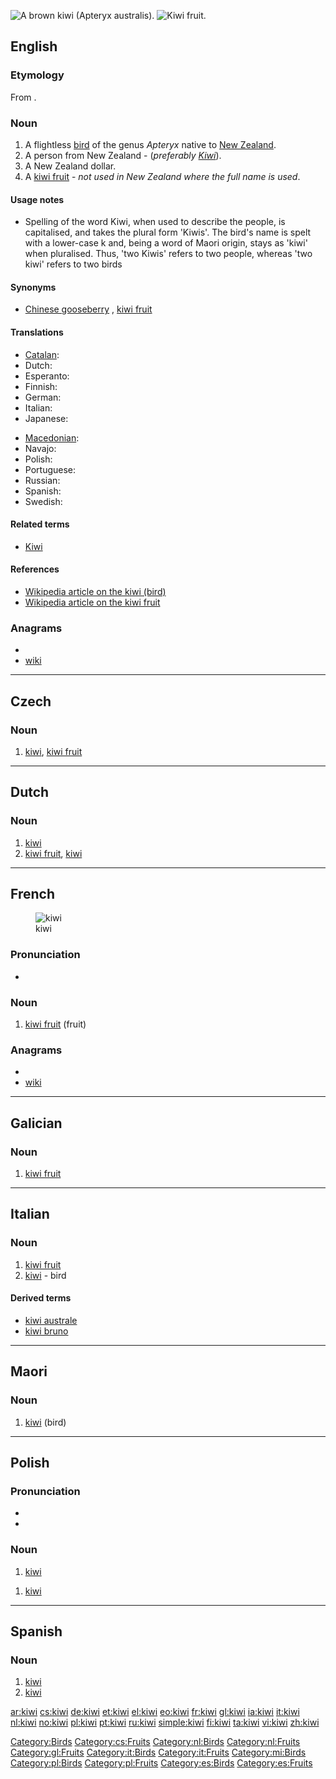 [[Image:Kiwifugl.jpg|thumb|right|A brown kiwi (Apteryx australis).]]
[[Image:Kiwi (Actinidia chinensis) 1 Luc Viatour.jpg|thumb|right|[[kiwi fruit|Kiwi fruit]].]]
{{also|Kiwi}}
==English==

===Etymology===
From {{etyl|mi}} {{term|kiwi|lang=mi}}.

===Noun===
{{en-noun}} 
# A flightless [[bird]] of the genus ''Apteryx'' native to [[New Zealand]].
# A person from New Zealand  - (''preferably [[Kiwi]]'').
# A New Zealand dollar.
# A [[kiwi fruit]] - ''not used in New Zealand where the full name is used''.

====Usage notes====
* Spelling of the word Kiwi, when used to describe the people, is capitalised, and takes the plural form 'Kiwis'. The bird's name is spelt with a lower-case k and, being a word of Maori origin, stays as 'kiwi' when pluralised. Thus, 'two Kiwis' refers to two people, whereas 'two kiwi' refers to two birds

====Synonyms====
* {{sense|kiwi fruit}} [[Chinese gooseberry]] {{qualifier|dated}}, [[kiwi fruit]]

====Translations====
{{trans-top|bird}}
* [[Catalan]]: {{t-|ca|kiwi|m}}
* Dutch: {{t+|nl|kiwi|m}}
* Esperanto: {{t|eo|apterigedo|xs=Esperanto}}
* Finnish: {{t+|fi|kiivi}}
* German: {{t+|de|Kiwi|m}}
* Italian: {{t+|it|kiwi|m}}
* Japanese: {{t-|ja|キーウィ|tr=kiwi|sc=Jpan}}
{{trans-mid}}
* [[Macedonian]]: {{t-|mk|киви|n|tr=kívi|sc=Cyrl|xs=Macedonian}}
* Navajo: {{tø|nv|tsídii biyęęzhtsohígíí}}
* Polish: {{t+|pl|kiwi}}
* Portuguese: {{t+|pt|quivi|m}}
* Russian: {{t+|ru|киви|f|tr=kívi|sc=Cyrl}} {{indeclinable}}
* Spanish: {{t-|es|kiwi|m}}
* Swedish: {{t-|sv|kivi|n}}
{{trans-bottom}}

{{trans-see|kiwi fruit}}

====Related terms====
* [[Kiwi]]

====References====
* [[w:kiwi|Wikipedia article on the kiwi (bird)]]
* [[w:kiwi_fruit|Wikipedia article on the kiwi fruit]]

===Anagrams===
* {{alphagram|iikw}}
* [[wiki#English|wiki]]

[[Category:Birds]]
----
==Czech==

===Noun===
{{cs-noun|g=n}}

# [[#English|kiwi]], [[kiwi fruit]]

[[Category:cs:Fruits]]

----

==Dutch==
{{wikipedia|lang=nl}}

===Noun===
{{nl-noun|g=m|kiwi's|kiwietje}}

# [[#English|kiwi]] {{i|bird}}
# [[kiwi fruit]], [[#English|kiwi]]

[[Category:nl:Birds]]
[[Category:nl:Fruits]]

----

==French==
{{wikipedia|lang=fr}}
[[Image:Kiwi (Actinidia chinensis) 1 Luc Viatour.jpg|thumb|kiwi]]

===Pronunciation===
* {{audio|Fr-kiwi-ca-Montréal.ogg|Audio (CAN)}}

===Noun===
{{infl|fr|noun|g=m}}

# [[kiwi fruit]] (fruit)

{{tbot entry|French|kiwi fruit|2009|April|fr}}

===Anagrams===
* {{alphagram|iikw}}
* [[wiki#French|wiki]]

----

==Galician==

===Noun===
{{gl-noun|m}}

# [[kiwi fruit]]

[[Category:gl:Fruits]]

----

==Italian==

===Noun===
{{it-noun|kiw|m|i|i}}

# [[kiwi fruit]]
# [[#English|kiwi]] - bird

====Derived terms====
* [[kiwi australe]]
* [[kiwi bruno]]

[[Category:it:Birds]]
[[Category:it:Fruits]]

----

==Maori==

===Noun===
{{infl|mi|noun}}

# [[#English|kiwi]] (bird)

[[Category:mi:Birds]]

----

==Polish==

===Pronunciation===
* {{audio|Pl-kiwi.ogg|audio}}
* {{IPA|[ˈkivi]|lang=pl}}

===Noun===
{{infl|pl|noun|g=m}} {{indecl}}

# [[#English|kiwi]] {{i|bird}}

{{infl|pl|noun|g=n}} {{indecl}}

# [[#English|kiwi]] {{i|fruit}}

[[Category:pl:Birds]]
[[Category:pl:Fruits]]

----

==Spanish==

===Noun===
{{es-noun-m|pl=kiwis}}

# [[#English|kiwi]] {{i|bird}}
# [[#English|kiwi]] {{i|fruit}}

[[Category:es:Birds]]
[[Category:es:Fruits]]

[[ar:kiwi]]
[[cs:kiwi]]
[[de:kiwi]]
[[et:kiwi]]
[[el:kiwi]]
[[eo:kiwi]]
[[fr:kiwi]]
[[gl:kiwi]]
[[ia:kiwi]]
[[it:kiwi]]
[[nl:kiwi]]
[[no:kiwi]]
[[pl:kiwi]]
[[pt:kiwi]]
[[ru:kiwi]]
[[simple:kiwi]]
[[fi:kiwi]]
[[ta:kiwi]]
[[vi:kiwi]]
[[zh:kiwi]]